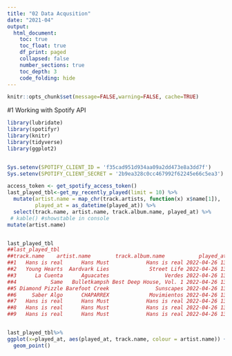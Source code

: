 ```yaml
---
title: "02 Data Acqusition"
date: "2021-04"
output:
  html_document:
    toc: true
    toc_float: true
    df_print: paged
    collapsed: false
    number_sections: true
    toc_depth: 3
    code_folding: hide
---
```


```r
knitr::opts_chunk$set(message=FALSE,warning=FALSE, cache=TRUE)
```
#1 Working with Spotify API

```r
library(lubridate)
library(spotifyr)
library(knitr)
library(tidyverse)
library(ggplot2)


Sys.setenv(SPOTIFY_CLIENT_ID = 'f35cad951d934aa09a2dd473e8a3dd7f')
Sys.setenv(SPOTIFY_CLIENT_SECRET = '2b9ea328c0cc467992f62245e66c5ea3')

access_token <- get_spotify_access_token()
last_played_tbl<-get_my_recently_played(limit = 10) %>% 
  mutate(artist.name = map_chr(track.artists, function(x) x$name[1]),
         played_at = as_datetime(played_at)) %>% 
  select(track.name, artist.name, track.album.name, played_at) %>% 
 # kable() #showstable in console
mutate(artist.name)


last_played_tbl
##last_played_tbl
##track.name    artist.name        track.album.name           played_at
##1   Hans is real      Hans Must            Hans is real 2022-04-26 13:40:26
##2   Young Hearts  Aardvark Lies             Street Life 2022-04-26 13:37:25
##3      La Cuenta      Aguacates                  Verdes 2022-04-26 13:34:57
##4           Same   Bulletkampsh Best Deep House, Vol. 1 2022-04-26 13:32:17
##5 Diamond Pizzle Barefoot Creek               Sunscapes 2022-04-26 13:31:08
##6     Saber Algo      CHAPARREX             Movimientos 2022-04-26 13:27:22
##7   Hans is real      Hans Must            Hans is real 2022-04-26 13:24:27
##8   Hans is real      Hans Must            Hans is real 2022-04-26 13:23:17
##9   Hans is real      Hans Must            Hans is real 2022-04-26 13:22:07


last_played_tbl%>%
ggplot(x=played_at, aes(played_at, track.name, colour = artist.name)) + 
  geom_point()

```